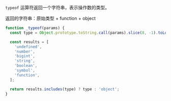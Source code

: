 `typeof` 运算符返回一个字符串，表示操作数的类型。

返回的字符串：原始类型 + function + object

```javascript title="手写 typeof"
function _typeof(params) {
  const type = Object.prototype.toString.call(params).slice(8, -1).toLowerCase();

  const results = [
    'undefined',
    'number',
    'bigint',
    'string',
    'boolean',
    'symbol',
    'function',
  ];

  return results.includes(type) ? type : 'object';
}
```

